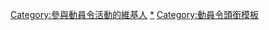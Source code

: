 {{Userbox
  |id-c=#127436
  |id-fc=Yellow
  |id-s=12
  |id=良將
  |info=这位用户获得[[Wikipedia:動員令|<span style="color:Yellow">'''動員令活动'''</span>]]的'''良将'''头衔'''{{{1|1}}}'''次。
  |info-c=#127436
  |info-fc=Yellow
  |info-s=10
  |border-c=#4D3900
  |border-s=2
}}{{User other|[[Category:維基動員令良將|{{PAGENAME}}]]}}<noinclude>

[[Category:參與動員令活動的維基人]]
[[Category:維基動員令良將|*]]
[[Category:動員令頭銜模板]]
</noinclude>